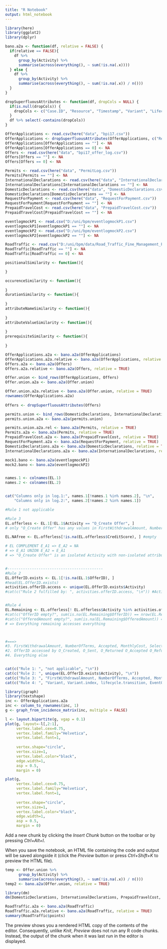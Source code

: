 ```yaml
---
title: "R Notebook"
output: html_notebook
---
```


```r
library(here)
library(ggplot2)
library(dplyr)

bano.a2a <- function(df, relative = FALSE) {
  if(relative == FALSE){
    df %>% 
      group_by(Activity) %>%
      summarise(across(everything(), ~ sum(!is.na(.x))))
  } else {
    df %>%
      group_by(Activity) %>%
      summarise(across(everything(), ~ sum(!is.na(.x)) / n()))
  }
}

dropSuperfluousAttributes <- function(df, dropCols = NULL) {
  if(is.null(dropCols)) {
    dropCols <- c("Case.ID", "Resource", "Timestamp", "Variant", "Lifecycle")
  }
  df %>% select(-contains(dropCols))
}
```


```r
OfferApplications <- read.csv(here("data", "bpi17.csv"))
OfferApplications <- dropSuperfluousAttributes(OfferApplications, c("Resource", "Timestamp", "Variant", "Lifecycle", "Event", "Action"))
OfferApplications[OfferApplications == ""] <- NA 
OfferApplications[OfferApplications == 0] <- NA
Offers <- read.csv(here("data", "bpi17_offer_log.csv"))
Offers[Offers == ""] <- NA
Offers[Offers == 0] <- NA

Permits <- read.csv(here("data", "PermitLog.csv"))
Permits[Permits == ""] <- NA
InternationalDeclarations <- read.csv(here("data", "InternationalDeclarations.csv"))
InternationalDeclarations[InternationalDeclarations == ""] <- NA
DomesticDeclarations <- read.csv(here("data", "DomesticDeclarations.csv"))
DomesticDeclarations[DomesticDeclarations == ""] <- NA
RequestForPayment <- read.csv(here("data", "RequestForPayment.csv"))
RequestForPayment[RequestForPayment == ""] <- NA
PrepaidTravelCost <- read.csv(here("data", "PrepaidTravelCost.csv"))
PrepaidTravelCost[PrepaidTravelCost == ""] <- NA

eventlogmockP1 <- read.csv("D:/uni/bpm/eventlogmockP1.csv")
eventlogmockP1[eventlogmockP1 == ""] <- NA
eventlogmockP2 <- read.csv("D:/uni/bpm/eventlogmockP2.csv")
eventlogmockP2[eventlogmockP2 == ""] <- NA

RoadTraffic <- read.csv("D:/uni/bpm/data/Road_Traffic_Fine_Management_Process.csv")
RoadTraffic[RoadTraffic == ""] <- NA
RoadTraffic[RoadTraffic == 0] <- NA
```


```r
positionalSimilarity <- function(){

}

occurenceSimilarity <- function(){
  
}
durationSimilarity <- function(){
  
}
attributeNameSimilarity <- function(){
  
}
attributeValueSimilarity <- function(){
  
}
prerequisiteSimilarity <- function(){
  
}
```


```r
OfferApplications.a2a <- bano.a2a(OfferApplications)
OfferApplications.a2a.relative <- bano.a2a(OfferApplications, relative = TRUE)
Offers.a2a <- bano.a2a(Offers)
Offers.a2a.relative <- bano.a2a(Offers, relative = TRUE)

Offer.union <- bind_rows(OfferApplications, Offers)
Offer.union.a2a <- bano.a2a(Offer.union)

Offer.union.a2a.relative <- bano.a2a(Offer.union, relative = TRUE)
rownames(OfferApplications.a2a)
  
Offers <- dropSuperfluousAttributes(Offers)
```


```r
permits.union <- bind_rows(DomesticDeclarations, InternationalDeclarations, Permits, PrepaidTravelCost, RequestForPayment)
permits.union.a2a <- bano.a2a(permits.union)

permits.union.a2a.rel <- bano.a2a(Permits, relative = TRUE)
Permits.a2a <- bano.a2a(Permits, relative = TRUE)
PrepaidTravelCost.a2a <- bano.a2a(PrepaidTravelCost, relative = TRUE)
RequestForPayment.a2a <- bano.a2a(RequestForPayment, relative = TRUE)
DomesticDeclarations.a2a <- bano.a2a(DomesticDeclarations, relative = TRUE)
InternationalDeclarations.a2a <- bano.a2a(InternationalDeclarations, relative = TRUE)


```


```r


mock1.bano <- bano.a2a(eventlogmockP1)
mock2.bano <- bano.a2a(eventlogmockP2)

```
```r

```

```r
names.1 <- colnames(EL.1)
names.2 <- colnames(EL.2)


cat("Columns only in log.1:", names.1[!names.1 %in% names.2], "\n",
    "Columns only in log.2:", names.2[!names.2 %in% names.1])
```

```r
#Rule 1 not applicable

#Rule 3
EL.offerless <- EL.1[!EL.1$Activity == "O_Create Offer", ]
# only "O_Create Offer" has any values in FirstWithdrawalAmount, NumberOfTerms, Accepted, MonthlyCost, Selected, CreditScore, OfferedAmount

EL.NAfree <- EL.offerless[!is.na(EL.offerless$CreditScore), ] #empty

# EL COMPLEMENT E_A1 => E_A2 = NA 
# => E_A1 UNION E_A2 = E_A1
# => "O_Create Offer" is an isolated Activity with non-isolated attributes (FirstWithdrawalAmount, NumberOfTerms, Accepted, MonthlyCost, Selected, CreditScore, OfferedAmount), with ONE class.


#-------------------------------------------
#Rule 2
EL.OfferID.exists <- EL.1[!is.na(EL.1$OfferID), ]
#head(EL.OfferID.exists)
activities.offerID.access <- unique(EL.OfferID.exists$Activity)
#cat(c("Rule 2 fulfilled by: ", activities.offerID.access, "\n")) #Activities accessing Attr "OfferID"


#Rule 4
EL.Remaining <- EL.offerless[! EL.offerless$Activity %in% activities.offerID.access, ]
#cat(c("OfferID empty?", sum(is.na(EL.Remaining$OfferID)) == nrow(EL.Remaining), "\n"))
#cat(c("OfferedAmount empty?", sum(is.na(EL.Remaining$OfferedAmount)) == nrow(EL.Remaining)))
# => Everything remaining accesses everything



#===>
#3. FirstWithdrawalAmount, NumberOfTerms, Accepted, MonthlyCost, Selected, CreditScore, OfferedAmount
#2. OfferID accessed by O_Created, O_Sent, O_Returned O_Accepted O_Refused O_Cancelled O_Sent
#4. Everything else


cat(c("Rule 1: ", "not applicable", "\n"))
cat(c("Rule 2: ", unique(EL.OfferID.exists$Activity), "\n"))
cat(c("Rule 3: ", "FirstWithdrawalAmount, NumberOfTerms, Accepted, MonthlyCost, Selected, CreditScore, OfferedAmount", "\n"))
cat(c("Rule 4: ", "Variant, Variant.index, lifecycle.transition, EventOrigin, Action, LoanGoal, ApplicationType, RequestedAmount", "\n"))
```

```r
library(igraph)
library(textshape)
inc <- OfferApplications.a2a
inc <- column_to_rownames(inc, 1)
g <- graph_from_incidence_matrix(inc, multiple = FALSE)

l <- layout.bipartite(g, vgap = 0.1)
plot(g, layout=-l[,2:1],
     vertex.label.cex=0.75, 
     vertex.label.family="Helvetica",
     vertex.label.font=1,
     
     vertex.shape="circle", 
     vertex.size=1, 
     vertex.label.color="black",
     edge.width=1,
     asp = 0.5,
     margin = 0)

plot(g,
     vertex.label.cex=0.75, 
     vertex.label.family="Helvetica",
     vertex.label.font=1,
     
     vertex.shape="circle", 
     vertex.size=1, 
     vertex.label.color="black",
     edge.width=1,
     asp = 0.5,
     margin = 0)

```
Add a new chunk by clicking the *Insert Chunk* button on the toolbar or by pressing *Ctrl+Alt+I*.

When you save the notebook, an HTML file containing the code and output will be saved alongside it (click the *Preview* button or press *Ctrl+Shift+K* to preview the HTML file).



```r
temp <- Offer.union %>% 
      group_by(Activity) %>%
      summarise(across(everything(), ~ sum(!is.na(.x)) / n()))
temp2 <- bano.a2a(Offer.union, relative = TRUE)
```



```r
library(dm)
dm(DomesticDeclarations, InternationalDeclarations, PrepaidTravelCost, RequestForPayment, Permits)
```

```r
RoadTraffic.a2a <- bano.a2a(RoadTraffic)
RoadTraffic.a2a.relative <- bano.a2a(RoadTraffic, relative = TRUE)
summary(RoadTraffic$points)


```



The preview shows you a rendered HTML copy of the contents of the editor. Consequently, unlike *Knit*, *Preview* does not run any R code chunks. Instead, the output of the chunk when it was last run in the editor is displayed.
